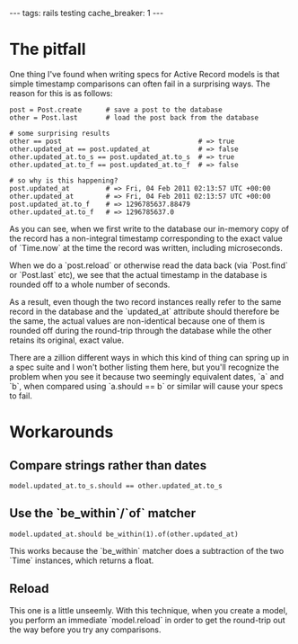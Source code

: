 ---
tags: rails testing
cache_breaker: 1
---
= The pitfall =

One thing I've found when writing specs for Active Record models is that simple timestamp comparisons can often fail in a surprising ways. The reason for this is as follows:

<pre lang="ruby">post = Post.create      # save a post to the database
other = Post.last       # load the post back from the database

# some surprising results
other == post                                  # => true
other.updated_at == post.updated_at            # => false
other.updated_at.to_s == post.updated_at.to_s  # => true
other.updated_at.to_f == post.updated_at.to_f  # => false

# so why is this happening?
post.updated_at         # => Fri, 04 Feb 2011 02:13:57 UTC +00:00
other.updated_at        # => Fri, 04 Feb 2011 02:13:57 UTC +00:00
post.updated_at.to_f    # => 1296785637.88479
other.updated_at.to_f   # => 1296785637.0</pre>

As you can see, when we first write to the database our in-memory copy of the record has a non-integral timestamp corresponding to the exact value of `Time.now` at the time the record was written, including microseconds.

When we do a `post.reload` or otherwise read the data back (via `Post.find` or `Post.last` etc), we see that the actual timestamp in the database is rounded off to a whole number of seconds.

As a result, even though the two record instances really refer to the same record in the database and the `updated_at` attribute should therefore be the same, the actual values are non-identical because one of them is rounded off during the round-trip through the database while the other retains its original, exact value.

There are a zillion different ways in which this kind of thing can spring up in a spec suite and I won't bother listing them here, but you'll recognize the problem when you see it because two seemingly equivalent dates, `a` and `b`, when compared using `a.should == b` or similar will cause your specs to fail.

= Workarounds =

== Compare strings rather than dates ==

<pre lang="ruby">model.updated_at.to_s.should == other.updated_at.to_s</pre>

== Use the `be_within`/`of` matcher ==

<pre lang="ruby">model.updated_at.should be_within(1).of(other.updated_at)</pre>

This works because the `be_within` matcher does a subtraction of the two `Time` instances, which returns a float.

== Reload ==

This one is a little unseemly. With this technique, when you create a model, you perform an immediate `model.reload` in order to get the round-trip out the way before you try any comparisons.

